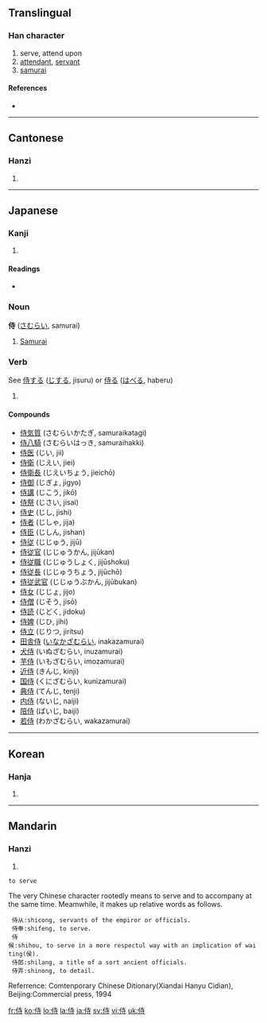 ==Translingual==

===Han character===
{{Han char|rn=9|rad=人|as=06|sn=8|four=2424<sub>1</sub>|canj=人土木戈 (OGDI)}}

# serve, attend upon
# [[attendant]], [[servant]]
# [[samurai]]

====References====
* {{Han ref|kx=0101.260|dkj=00589|dj=0215.070|hdz=10143.170|uh=4F8D|ud=20365|bh=A8CD|bd=43213}}

----

==Cantonese==

===Hanzi===
{{yue-hanzi|jyut=|y=si6}}

# {{defn|Cantonese}}

----

==Japanese==

===Kanji===
{{ja-kanji|grade=c|rs=人06}}

# {{defn|Japanese}}

====Readings====
* {{ja-readings|on=[[じ]] (ji)|kun=[[さむらい]] (samurai), [[はべる]] (haberu), [[さぶらう]] (saburau)}}

===Noun===
'''侍''' ([[さむらい]], samurai)

# [[Samurai]]

===Verb===
See [[侍する]] ([[じする]], jisuru) or [[侍る]] ([[はべる]], haberu)

# {{defn|Japanese}}

====Compounds====
* [[侍気質]] (さむらいかたぎ, samuraikatagi)
* [[侍八騎]] (さむらいはっき, samuraihakki)
* [[侍医]] (じい, jii)
* [[侍衛]] (じえい, jiei)
* [[侍衛長]] (じえいちょう, jieichō)
* [[侍御]] (じぎょ, jigyo)
* [[侍講]] (じこう, jikō)
* [[侍祭]] (じさい, jisai)
* [[侍史]] (じし, jishi)
* [[侍者]] (じしゃ, jija)
* [[侍臣]] (じしん, jishan)
* [[侍従]] (じじゅう, jijū)
* [[侍従官]] (じじゅうかん, jijūkan)
* [[侍従職]] (じじゅうしょく, jijūshoku)
* [[侍従長]] (じじゅうちょう, jijūchō)
* [[侍従武官]] (じじゅうぶかん, jijūbukan)
* [[侍女]] (じじょ, jijo)
* [[侍僧]] (じそう, jisō)
* [[侍読]] (じどく, jidoku)
* [[侍婢]] (じひ, jihi)
* [[侍立]] (じりつ, jiritsu)
* [[田舎侍]] ([[いなかざむらい]], inakazamurai)
* [[犬侍]] (いぬざむらい, inuzamurai)
* [[芋侍]] (いもざむらい, imozamurai)
* [[近侍]] (きんじ, kinji)
* [[国侍]] (くにざむらい, kunizamurai)
* [[典侍]] (てんじ, tenji)
* [[内侍]] (ないじ, naiji)
* [[陪侍]] (ばいじ, baiji)
* [[若侍]] (わかざむらい, wakazamurai)

----

==Korean==

===Hanja===
{{ko-hanja|hangeul=시|rv=si|mr=si}}

# {{defn|Korean}}

----

==Mandarin==

===Hanzi===
{{cmn-hanzi|pin=[[shì]] ([[shi4]])|wg=shih<sup>4</sup>}}

# {{defn|Mandarin}}
 to serve
The very Chinese character rootedly means to serve and to accompany at the same time. 
Meamwhile, it makes up relative words as follows.

  侍从:shicong, servants of the empiror or officials.
  侍奉:shifeng, to serve.
  侍候:shihou, to serve in a more respectul way with an implication of waiting(侯).
  侍郎:shilang, a title of a sort ancient officials.
  侍弄:shinong, to detail.

Referrence: Comtenporary Chinese Ditionary(Xiandai Hanyu Cidian), Beijing:Commercial press, 1994

[[fr:侍]]
[[ko:侍]]
[[lo:侍]]
[[la:侍]]
[[ja:侍]]
[[sv:侍]]
[[vi:侍]]
[[uk:侍]]